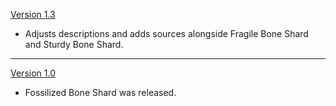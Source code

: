 {{Change History/Header}}
[[Version 1.3]]
*Adjusts descriptions and adds sources alongside Fragile Bone Shard and Sturdy Bone Shard.
----
[[Version 1.0]]
*Fossilized Bone Shard was released.